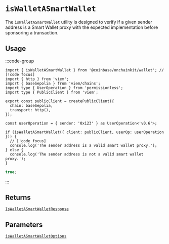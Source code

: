 # `isWalletASmartWallet`

The `isWalletASmartWallet` utility is designed to verify if a given sender address is a Smart Wallet proxy with the expected implementation before sponsoring a transaction.

## Usage

:::code-group

```tsx [code]
import { isWalletASmartWallet } from '@coinbase/onchainkit/wallet'; // [!code focus]
import { http } from 'viem';
import { baseSepolia } from 'viem/chains';
import type { UserOperation } from 'permissionless';
import type { PublicClient } from 'viem';

export const publicClient = createPublicClient({
  chain: baseSepolia,
  transport: http(),
});

const userOperation = { sender: '0x123' } as UserOperation<'v0.6'>;

if (isWalletASmartWallet({ client: publicClient, userOp: userOperation })) {
  // [!code focus]
  console.log('The sender address is a valid smart wallet proxy.');
} else {
  console.log('The sender address is not a valid smart wallet proxy.');
}
```

```ts [return value]
true;
```

:::

## Returns

[`IsWalletASmartWalletResponse`](/wallet/types#iswalletasmartwalletresponse)

## Parameters

[`isWalletASmartWalletOptions`](/wallet/types#iswalletasmartwalletoptions)
